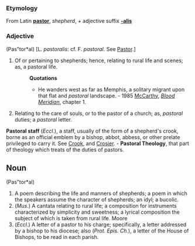 ===Etymology===
From Latin '''[[pastor]]''', ''shepherd'', + adjective suffix '''[[-alis]]'''

===Adjective===
(Pas"tor*al) [L. ''pastoralis'': cf. F. ''pastoral''. See [[Pastor]].]
#Of or pertaining to shepherds; hence, relating to rural life and scenes; as, a pastoral life.
#:'''Quotations'''
#:*He wanders west as far as Memphis, a solitary migrant upon that flat and ''pastoral'' landscape. - 1985 [[w:Cormac McCarthy|McCarthy]], ''[[w:Blood Meridian|Blood Meridian]]'', chapter 1.
#Relating to the care of souls, or to the pastor of a church; as, ''pastoral'' duties; a ''pastoral'' letter.

'''Pastoral staff''' (''Eccl''.), a staff, usually of the form of a shepherd's crook, borne as an official emblem by a bishop, abbot, abbess, or other prelate privileged to carry it. See [[Crook]], and [[Crosier]]. - '''Pastoral Theology''', that part of theology which treats of the duties of pastors.

==Noun== 
(Pas"tor*al) 
#A poem describing the life and manners of shepherds; a poem in which the speakers assume the character of shepherds; an idyl; a bucolic.
#(''Mus''.) A cantata relating to rural life; a composition for instruments characterized by simplicity and sweetness; a lyrical composition the subject of which is taken from rural life. Moore
#(''Eccl''.) A letter of a pastor to his charge; specifically, a letter addressed by a bishop to his diocese; also (''Prot''. ''Epis''. ''Ch''.), a letter of the House of Bishops, to be read in each parish.
